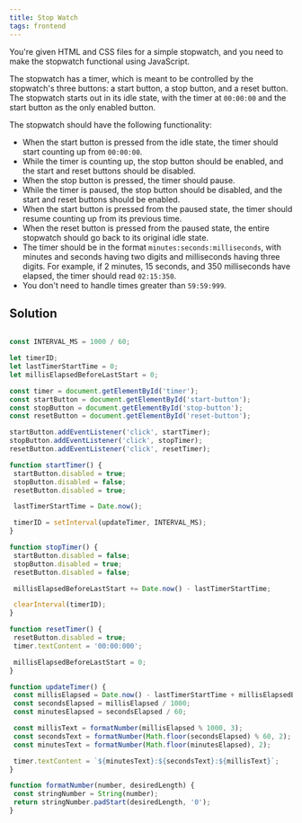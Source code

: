 ```yaml
---
title: Stop Watch 
tags: frontend 
---
```


You're given HTML and CSS files for a simple stopwatch, and you need to make the stopwatch functional using JavaScript.

The stopwatch has a timer, which is meant to be controlled by the stopwatch's three buttons: a start button, a stop button, and a reset button. The stopwatch starts out in its idle state, with the timer at `00:00:00` and the start button as the only enabled button.

The stopwatch should have the following functionality:

- When the start button is pressed from the idle state, the timer should start counting up from `00:00:00`.
- While the timer is counting up, the stop button should be enabled, and the start and reset buttons should be disabled.
- When the stop button is pressed, the timer should pause.
- While the timer is paused, the stop button should be disabled, and the start and reset buttons should be enabled.
- When the start button is pressed from the paused state, the timer should resume counting up from its previous time.
- When the reset button is pressed from the paused state, the entire stopwatch should go back to its original idle state.
- The timer should be in the format `minutes:seconds:milliseconds`, with minutes and seconds having two digits and milliseconds having three digits. For example, if 2 minutes, 15 seconds, and 350 milliseconds have elapsed, the timer should read `02:15:350`.
- You don't need to handle times greater than `59:59:999`.
 
 
 ## Solution

 ```javascript

const INTERVAL_MS = 1000 / 60;

let timerID;
let lastTimerStartTime = 0;
let millisElapsedBeforeLastStart = 0;

const timer = document.getElementById('timer');
const startButton = document.getElementById('start-button');
const stopButton = document.getElementById('stop-button');
const resetButton = document.getElementById('reset-button');

startButton.addEventListener('click', startTimer);
stopButton.addEventListener('click', stopTimer);
resetButton.addEventListener('click', resetTimer);

function startTimer() {
  startButton.disabled = true;
  stopButton.disabled = false;
  resetButton.disabled = true;

  lastTimerStartTime = Date.now();

  timerID = setInterval(updateTimer, INTERVAL_MS);
}

function stopTimer() {
  startButton.disabled = false;
  stopButton.disabled = true;
  resetButton.disabled = false;

  millisElapsedBeforeLastStart += Date.now() - lastTimerStartTime;

  clearInterval(timerID);
}

function resetTimer() {
  resetButton.disabled = true;
  timer.textContent = '00:00:000';

  millisElapsedBeforeLastStart = 0;
}

function updateTimer() {
  const millisElapsed = Date.now() - lastTimerStartTime + millisElapsedBeforeLastStart;
  const secondsElapsed = millisElapsed / 1000;
  const minutesElapsed = secondsElapsed / 60;

  const millisText = formatNumber(millisElapsed % 1000, 3);
  const secondsText = formatNumber(Math.floor(secondsElapsed) % 60, 2);
  const minutesText = formatNumber(Math.floor(minutesElapsed), 2);

  timer.textContent = `${minutesText}:${secondsText}:${millisText}`;
}

function formatNumber(number, desiredLength) {
  const stringNumber = String(number);
  return stringNumber.padStart(desiredLength, '0');
}
```